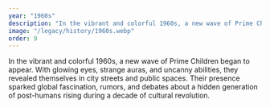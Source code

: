 ```yaml
---
year: "1960s"
description: "In the vibrant and colorful 1960s, a new wave of Prime Children began to appear. With glowing eyes, strange auras, and uncanny abilities, they revealed themselves in city streets and public spaces. Their presence sparked global fascination, rumors, and debates about a hidden generation of post-humans rising during a decade of cultural revolution."
image: "/legacy/history/1960s.webp"
order: 9
---
```


In the vibrant and colorful 1960s, a new wave of Prime Children began to appear. With glowing eyes, strange auras, and uncanny abilities, they revealed themselves in city streets and public spaces. Their presence sparked global fascination, rumors, and debates about a hidden generation of post-humans rising during a decade of cultural revolution.
